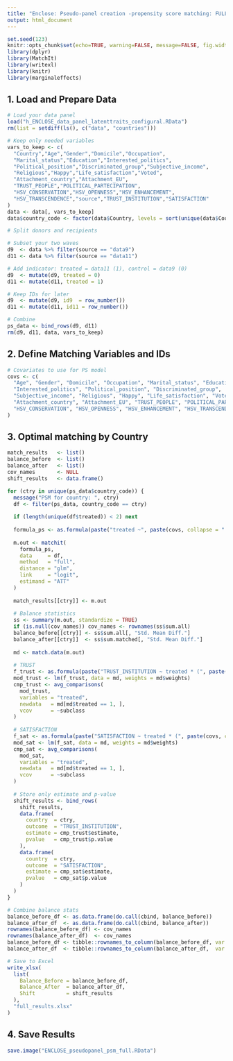 ```yaml
---
title: "Enclose: Pseudo-panel creation -propensity score matching: FULL"
output: html_document
---
```


```r
set.seed(123)
knitr::opts_chunk$set(echo=TRUE, warning=FALSE, message=FALSE, fig.width=7, fig.height=5)
library(dplyr)
library(MatchIt)
library(writexl)
library(knitr)
library(marginaleffects)
```

## 1. Load and Prepare Data

```r
# Load your data panel
load("h_ENCLOSE_data_panel_latenttraits_configural.RData")
rm(list = setdiff(ls(), c("data", "countries")))

# Keep only needed variables
vars_to_keep <- c(
  "Country","Age","Gender","Domicile","Occupation",
  "Marital_status","Education","Interested_politics",
  "Political_position","Discriminated_group","Subjective_income",
  "Religious","Happy","Life_satisfaction","Voted",
  "Attachment_country","Attachment_EU",
  "TRUST_PEOPLE","POLITICAL_PARTECIPATION",
  "HSV_CONSERVATION","HSV_OPENNESS","HSV_ENHANCEMENT",
  "HSV_TRANSCENDENCE","source","TRUST_INSTITUTION","SATISFACTION"
)
data <- data[, vars_to_keep]
data$country_code <- factor(data$Country, levels = sort(unique(data$Country)))

# Split donors and recipients

# Subset your two waves
d9  <- data %>% filter(source == "data9")
d11 <- data %>% filter(source == "data11")

# Add indicator: treated = data11 (1), control = data9 (0)
d9  <- mutate(d9, treated = 0)
d11 <- mutate(d11, treated = 1)

# Keep IDs for later
d9  <- mutate(d9, id9  = row_number())
d11 <- mutate(d11, id11 = row_number())

# Combine
ps_data <- bind_rows(d9, d11)
rm(d9, d11, data, vars_to_keep)

```

## 2. Define Matching Variables and IDs

```r
# Covariates to use for PS model
covs <- c(
  "Age", "Gender", "Domicile", "Occupation", "Marital_status", "Education",
  "Interested_politics", "Political_position", "Discriminated_group", 
  "Subjective_income", "Religious", "Happy", "Life_satisfaction", "Voted",
  "Attachment_country", "Attachment_EU", "TRUST_PEOPLE", "POLITICAL_PARTECIPATION",
  "HSV_CONSERVATION", "HSV_OPENNESS", "HSV_ENHANCEMENT", "HSV_TRANSCENDENCE"
)

```

## 3. Optimal matching by Country
```r
match_results   <- list()
balance_before  <- list()
balance_after   <- list()
cov_names       <- NULL
shift_results   <- data.frame()

for (ctry in unique(ps_data$country_code)) {
  message("PSM for country: ", ctry)
  df <- filter(ps_data, country_code == ctry)
  
  if (length(unique(df$treated)) < 2) next
  
  formula_ps <- as.formula(paste("treated ~", paste(covs, collapse = " + ")))
  
  m.out <- matchit(
    formula_ps,
    data     = df,
    method   = "full",
    distance = "glm",
    link     = "logit",
    estimand = "ATT"
  )
  
  match_results[[ctry]] <- m.out
  
  # Balance statistics
  ss <- summary(m.out, standardize = TRUE)
  if (is.null(cov_names)) cov_names <- rownames(ss$sum.all)
  balance_before[[ctry]] <- ss$sum.all[, "Std. Mean Diff."]
  balance_after[[ctry]]  <- ss$sum.matched[, "Std. Mean Diff."]
  
  md <- match.data(m.out)
  
  # TRUST
  f_trust <- as.formula(paste("TRUST_INSTITUTION ~ treated * (", paste(covs, collapse = " + "), ")"))
  mod_trust <- lm(f_trust, data = md, weights = md$weights)
  cmp_trust <- avg_comparisons(
    mod_trust,
    variables = "treated",
    newdata   = md[md$treated == 1, ],
    vcov      = ~subclass
  )
  
  # SATISFACTION
  f_sat <- as.formula(paste("SATISFACTION ~ treated * (", paste(covs, collapse = " + "), ")"))
  mod_sat <- lm(f_sat, data = md, weights = md$weights)
  cmp_sat <- avg_comparisons(
    mod_sat,
    variables = "treated",
    newdata   = md[md$treated == 1, ],
    vcov      = ~subclass
  )
  
  # Store only estimate and p-value
  shift_results <- bind_rows(
    shift_results,
    data.frame(
      country  = ctry,
      outcome  = "TRUST_INSTITUTION",
      estimate = cmp_trust$estimate,
      pvalue   = cmp_trust$p.value
    ),
    data.frame(
      country  = ctry,
      outcome  = "SATISFACTION",
      estimate = cmp_sat$estimate,
      pvalue   = cmp_sat$p.value
    )
  )
}

# Combine balance stats
balance_before_df <- as.data.frame(do.call(cbind, balance_before))
balance_after_df  <- as.data.frame(do.call(cbind, balance_after))
rownames(balance_before_df) <- cov_names
rownames(balance_after_df)  <- cov_names
balance_before_df <- tibble::rownames_to_column(balance_before_df, var = "Covariate")
balance_after_df  <- tibble::rownames_to_column(balance_after_df,  var = "Covariate")

# Save to Excel
write_xlsx(
  list(
    Balance_Before = balance_before_df,
    Balance_After  = balance_after_df,
    Shift          = shift_results
  ),
  "full_results.xlsx"
)

```


## 4. Save Results

```r
save.image("ENCLOSE_pseudopanel_psm_full.RData")
```